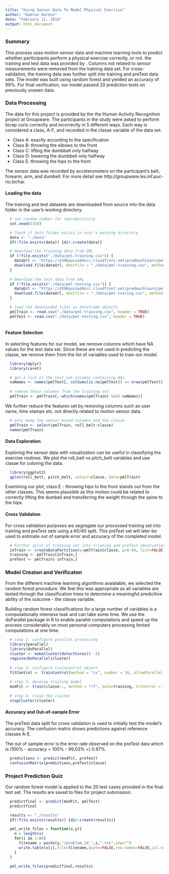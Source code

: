 ```yaml
---
title: "Using Sensor Data To Model Physical Exercise"
author: "Kamran Haroon"
date: "February 11, 2016"
output: html_document
---
```



### Summary
This process uses motion sensor data and machine learning tools to predict whether pariticipants perform a physical exercise correctly, or not. the training and test data was provided by . Columns not related to sensor measurements were removed from the training data set. For cross-validation, the training data was further split into training and preTest data sets. The model was built using random forest and yielded an accuracy of 99%. For final verification, our model passed 20 prediction tests on previously unseen data.


### Data Processing

The data for this project is provided by the the Human Activity Recognition project at Groupware. The participants in the study were asked to perform bicep curls correctly and incorrectly in 5 different ways.  Each way is considered a class, A-F, and recorded in the classe variable of the data set.

* Class A: exactly according to the specification
* Class B: throwing the elbows to the front
* Class C: lifting the dumbbell only halfway
* Class D: lowering the dumbbell only halfway 
* Class E: throwing the hips to the front 

The sensor data was recorded by accelerometers on the participant's belt, forearm, arm, and dumbell. For more detail see http://groupware.les.inf.puc-rio.br/har.

#### Loading the data

The training and test datasets are downloaded from source into the data folder in the user's working directory.

```r
  # set random number for reproductivity
  set.seed(5150)

  # Check if data folder exists in user's working directory
  data <- "./data"
  if(!file.exists(data)) {dir.create(data)}

  # Download the training data from URL  
  if (!file.exists("./data/pml-training.csv")) {
    dataUrl <- "https://d396qusza40orc.cloudfront.net/predmachlearn/pml-training.csv"
    download.file(dataUrl, destfile = "./data/pml-training.csv", method = "curl")
  }
  
  # Download the test data from URL
  if (!file.exists("./data/pml-testing.csv")) {
    dataUrl <- "https://d396qusza40orc.cloudfront.net/predmachlearn/pml-testing.csv"
    download.file(dataUrl, destfile = "./data/pml-testing.csv", method = "curl")
  }

  # load the downloaded files as dataframe objects
  pmlTrain <- read.csv("./data/pml-training.csv", header = TRUE)
  pmlTest <- read.csv("./data/pml-testing.csv", header = TRUE)
 
```


#### Feature Selection

In selecting features for our model, we remove columns which have NA values for the test data set. Since these are not used in predicting the classe, we remove them from the list of variables used to train our model. 

```r
  library(dplyr)
  library(caret)
```

```r
  # get a list of the test set columns containing NAs
  naNames <- names(pmlTest[, colSums(is.na(pmlTest)) == nrow(pmlTest)])
  
  # remove those columns from the training set 
  pmlTrain <- pmlTrain[,-which(names(pmlTrain) %in% naNames)]
```

We further reduce the features set by removing columns such as user name, time stamps etc. not directly related to motion sensor data.
```r
  # only keep the sensor based columns and the classe 
  pmlTrain <- select(pmlTrain, roll_belt:classe)
  names(pmlTrain)
```


#### Data Exploration
Exploring the sensor data with visualization can be useful in classifying the exercise routines. We plot the roll_belt vs pitch_belt variables and use classe for coloring the data. 

```r
  library(ggplot2)
  qplot(roll_belt, pitch_belt, colour=classe, data=pmlTrain)
```

Examining our plot, class E - throwing hips to the front stands out from the other classes. This seems plausible as this motion could be related to correctly lifting the dumbell and transferring the weight through the spine to the hips.


#### Cross Validation

For cross validation purposes we segregate our processed training set into training and preTest sets using a 60/40 split. This preTest set will later be used to estimate out of sample error and accuracy of the completed model.

```r
  # Further split of training set into trianing and preTest observations
  inTrain <- createDataPartition(y=pmlTrain$classe, p=0.60, list=FALSE)
  training <- pmlTrain[inTrain,] 
  preTest <- pmlTrain[-inTrain,] 
```

### Model Creaton and Verificaton

From the different machine learining algorithms avaialable, we selected the random forest procedure. We feel this was appropriate as all variables are tested through the classification trees to determine a meaningful predicitive ability of the outcome - the classe variable.

Building random forest classifications for a large number of variables is a computationally intensive task and can take some time. We use the doParallel package in R to enable parallel computations and speed up the process considerably on most personal computers processing limited computations at one time.

``` r
  # step 1: configure parallel processing
  library(parallel)
  library(doParallel)
  cluster <- makeCluster(detectCores() -1)
  registerDoParallel(cluster)
  
  # step 2: configure trainControl object
  fitControl <- trainControl(method = "cv", number = 10, allowParallel = T)
  
  # step 3: develop training model
  modFit <- train(classe~., method = "rf", data=training, trControl = fitControl)
  
  # step 4: close the cluster
  stopCluster(cluster)
```


#### Accuracy and Out-of-sample Error
The preTest data split for cross validation is used to initially test the model's accuracy. The confusion matrix shows predictions against reference classes A-E.

The out of sample error is the error rate observed on the preTest data which is (100% - accuracy = 100% - 99.03% =) 0.97%.

```r
  predictions <- predict(modFit, preTest)
  confusionMatrix(predictions,preTest$classe)
```

### Project Prediction Quiz
Our random forest model is applied to the 20 test cases provided in the final test set. The results are saved to files for project submission. 

```r
  predictfinal <- predict(modFit, pmlTest)
  predictfinal

  results <- "./results"
  if(!file.exists(results)) {dir.create(results)}

  pml_write_files = function(x,y){
    n = length(x)
    for(i in 1:n){
      filename = paste(y,"/problem_id_",i,".txt",sep="")
      write.table(x[i],file=filename,quote=FALSE,row.names=FALSE,col.names=FALSE)
    }
  }

  pml_write_files(predictfinal,results)  
```